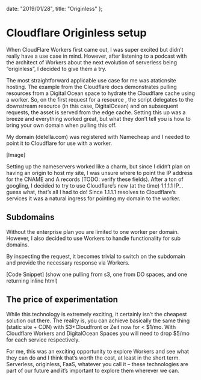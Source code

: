 
  date: "2019/01/28",
  title: "Originless"
};

# Cloudflare Originless setup

When CloudFlare Workers first came out, I was super excited but didn’t really have a use case in mind. However, after listening to a podcast with the architect of Workers about the next evolution of serverless being “originless”, I decided to give them a try.

The most straightforward applicable use case for me was ataticnsite hosting. The example from the Cloudflare docs demonstrates pulling resources from a Digital Ocean space to hydrate the Cloudflare cache using a worker. So, on the first request for a resource , the script delegates to the downstream resource (in this case, DigitalOcean) and on subsequent requests, the asset is served from the edge cache. Setting this up was a breeze and everything worked great, but what they don’t tell you is how to bring your own domain when pulling this off.

My domain (detella.com) was registered with Namecheap and I needed to point it to Cloudflare for use with a worker.

[Image]

Setting up the nameservers worked like a charm, but since I didn’t plan on having an origin to host my site, I was unsure where to point the IP address for the CNAME and A records (TODO: verify these fields). After a ton of googling, I decided to try to use Cloudflare’s new (at the time) 1.1.1.1 IP…guess what, that’s all I had to do! Since 1.1.1.1 resolves to Cloudflare’s services it was a natural ingress for pointing my domain to the worker.

## Subdomains

Without the enterprise plan you are limited to one worker per domain. However, I also decided to use Workers to handle functionality for sub domains.

By inspecting the request, it becomes trivial to switch on the subdomain and provide the necessary response via Workers.

[Code Snippet] (show one pulling from s3, one from DO spaces, and one returning inline html)

## The price of experimentation

While this technology is extremely exciting, it certainly isn’t the cheapest solution out there. The reality is, you can achieve basically the same thing (static site + CDN) with S3+Cloudfront or Zeit now for < $1/mo. With Cloudflare Workers and DigitalOcean Spaces you will need to drop $5/mo for each service respectively.

For me, this was an exciting opportunity to explore Workers and see what they can do and I think that’s worth the cost, at least in the short term. Serverless, originless, FaaS, whatever you call it – these technologies are part of our future and it’s important to explore them wherever we can.

